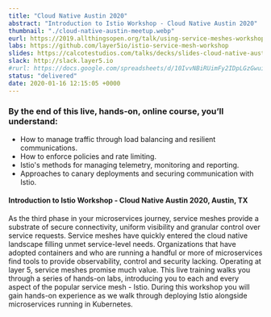 ```yaml
---
title: "Cloud Native Austin 2020"
abstract: "Introduction to Istio Workshop - Cloud Native Austin 2020"
thumbnail: "./cloud-native-austin-meetup.webp"
eurl: https://2019.allthingsopen.org/talk/using-service-meshes-workshop-extended-session/
labs: https://github.com/layer5io/istio-service-mesh-workshop
slides: https://calcotestudios.com/talks/decks/slides-cloud-native-austin-2020-introduction-to-istio.html
slack: http://slack.layer5.io
#rurl: https://docs.google.com/spreadsheets/d/10IvvNBiRUimFy2IDpLGzGwuiiVl3vFstN7Bx8fJDB0c/edit?usp=sharing
status: "delivered"
date: 2020-01-16 12:15:05 +0000
---
```


### By the end of this live, hands-on, online course, you’ll understand:

- How to manage traffic through load balancing and resilient communications.
- How to enforce policies and rate limiting.
- Istio's methods for managing telemetry, monitoring and reporting.
- Approaches to canary deployments and securing communication with Istio.

<h4>Introduction to Istio Workshop - Cloud Native Austin 2020, Austin, TX</h4>
<p>
  As the third phase in your microservices journey, service meshes provide a
  substrate of secure connectivity, uniform visibility and granular control over
  service requests. Service meshes have quickly entered the cloud native
  landscape filling unmet service-level needs. Organizations that have adopted
  containers and who are running a handful or more of microservices find tools
  to provide observability, control and security lacking. Operating at layer 5,
  service meshes promise much value. This live training walks you through a
  series of hands-on labs, introducing you to each and every aspect of the
  popular service mesh - Istio. During this workshop you will gain hands-on
  experience as we walk through deploying Istio alongside microservices running
  in Kubernetes.
</p>
